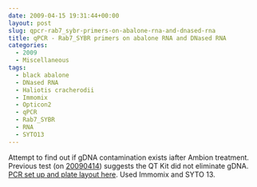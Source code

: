 ```yaml
---
date: 2009-04-15 19:31:44+00:00
layout: post
slug: qpcr-rab7_sybr-primers-on-abalone-rna-and-dnased-rna
title: qPCR - Rab7_SYBR primers on abalone RNA and DNased RNA
categories:
  - 2009
  - Miscellaneous
tags:
  - black abalone
  - DNased RNA
  - Haliotis cracherodii
  - Immomix
  - Opticon2
  - qPCR
  - Rab7_SYBR
  - RNA
  - SYTO13
---
```


Attempt to find out if gDNA contamination exists iafter Ambion treatment. Previous test (on [20090414](/Sam%27s+Working+Notebook+Jan-May+2009#sjw20090414)) suggests the QT Kit did not eliminate gDNA. [PCR set up and plate layout here](https://eagle.fish.washington.edu/Arabidopsis/Notebook%20Workup%20Files/20090415-02.jpg). Used Immomix and SYTO 13.
